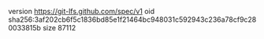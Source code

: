 version https://git-lfs.github.com/spec/v1
oid sha256:3af202cb6f5c1836bd85e1f21464bc948031c592943c236a78cf9c280033815b
size 87112
